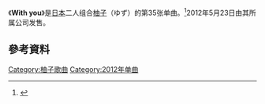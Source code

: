 {{Infobox Single
| Name           = With you
| Cover Size     =
| Caption        =
| Artist         = [[柚子_(组合)|柚子]]
| from Album     = [[LAND_(柚子专辑)|LAND]]
| Released       = 2012年5月23日
| Format         =
| Recorded       =
| Genre          = [[J-Pop|J-Pop]]
| Language       =
| Length         = 
| Label          =
| Writer         = [[北川悠仁|北川悠仁]]
| Lyricist       =
| Composer       =
| Arranger       =
| Certification  = 
| Chart position = *周榜第5位（[[Oricon公信榜|Oricon]]）
*2012年度年榜149位（Oricon）
*2012年度年榜37位（[[iTunes_Store|iTunes]]）
| Last single    = 翔<br />（2011年）
| This single    = '''With you'''<br />（2012年）
| Next single    = 明天见<br />（2012年）
| Misc           ={{Extra track listing
 | Album         = LAND
 | Type          = studio
 | prev_track    = 
 | prev_no       = 
 | this_track    = '''With you'''
 | track_no      = 
 | next_track    = 
 | next_no       = 
}}{{Extra track listing
 | Album         = 
 | Type          = greatest
 | prev_track    = 
 | prev_no       = 
 | this_track    = '''With you'''
 | track_no      = 
 | next_track    = 
 | next_no       = 
}}
}}

《'''With you'''》是[[日本|日本]]二人组合[[柚子_(組合)|柚子]]（ゆず）的第35张单曲。<ref>{{Cite web|url = http://www.senha-yuzu.jp/discography/single/index.php|title = ゆず Official Website | ディスコグラフィ | シングル|accessdate = 2016-05-31|author = |date = |publisher = |language = ja|deadurl = yes|archiveurl = https://web.archive.org/web/20160602084404/http://www.senha-yuzu.jp/discography/single/index.php|archivedate = 2016-06-02}}</ref>2012年5月23日由其所属公司{{link-ja|Senha&Company|セーニャ・アンド・カンパニー}}发售。

== 參考資料 ==
{{reflist}}

{{柚子单曲}}
{{音乐小作品}}

{{DEFAULTSORT:with you}}
[[Category:柚子歌曲|Category:柚子歌曲]]
[[Category:2012年单曲|Category:2012年单曲]]